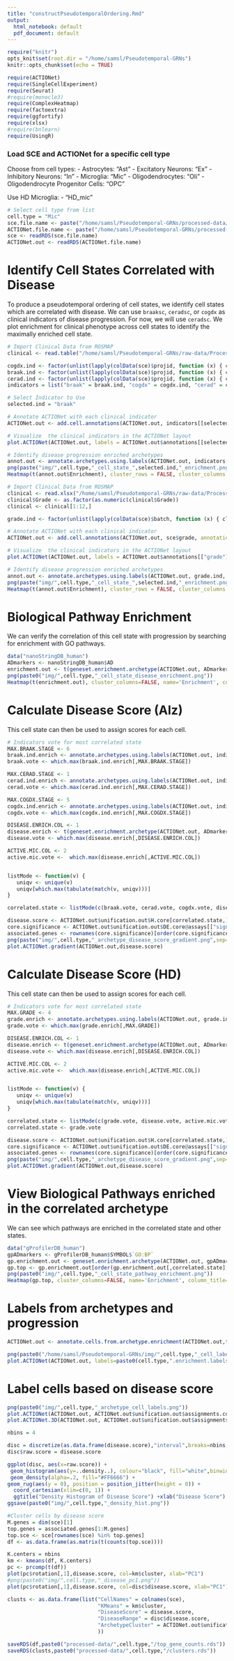 ```yaml
---
title: "constructPseudotemporalOrdering.Rmd"
output:
  html_notebook: default
  pdf_document: default
---
```

```r
require("knitr")
opts_knit$set(root.dir = "/home/samsl/Pseudotemporal-GRNs")
knitr::opts_chunk$set(echo = TRUE)
```

```r
require(ACTIONet)
require(SingleCellExperiment)
require(Seurat)
#require(monocle3)
require(ComplexHeatmap)
require(factoextra)
require(ggfortify)
require(xlsx)
#require(bnlearn)
require(UsingR)
```

### Load SCE and ACTIONet for a specific cell type
Choose from cell types:
  - Astrocytes: "Ast"
  - Excitatory Neurons: "Ex"
  - Inhibitory Neurons: "In"
  - Microglia: "Mic"
  - Oligodendrocytes: "Oli"
  - Oligodendrocyte Progenitor Cells: "OPC"
  
Use HD Microglia:
  - "HD_mic"
```r
# Select cell type from list
cell.type = "Mic"
sce.file.name <- paste("/home/samsl/Pseudotemporal-GRNs/processed-data/",cell.type,"/",cell.type,"_sce.rds",sep="")
ACTIONet.file.name <- paste("/home/samsl/Pseudotemporal-GRNs/processed-data/",cell.type,"/",cell.type,"_ACTIONet.rds",sep="")
sce <- readRDS(sce.file.name)
ACTIONet.out <- readRDS(ACTIONet.file.name)
```

# Identify Cell States Correlated with Disease
To produce a pseudotemporal ordering of cell states, we identify cell states which are correlated with disease. We can use `braaksc`, `ceradsc`, or `cogdx` as clinical indicators of disease progression. For now, we will use `ceradsc`. We plot enrichment for clinical phenotype across cell states to identify the maximally enriched cell state.
```r
# Import Clinical Data from ROSMAP
clinical <- read.table("/home/samsl/Pseudotemporal-GRNs/raw-data/Processed_10x_AD_data/ROSMAP_Clinical_2019-05_v3.csv", header = TRUE, sep=",")

cogdx.ind <- factor(unlist(lapply(colData(sce)$projid, function (x) { clinical[which(clinical$projid == x),"cogdx"] })))
braak.ind <- factor(unlist(lapply(colData(sce)$projid, function (x) { clinical[which(clinical$projid == x),"braaksc"] })))
cerad.ind <- factor(unlist(lapply(colData(sce)$projid, function (x) { clinical[which(clinical$projid == x),"ceradsc"] })))
indicators = list("braak" = braak.ind, "cogdx" = cogdx.ind, "cerad" = cerad.ind)

# Select Indicator to Use
selected.ind = "braak"

# Annotate ACTIONet with each clinical indicator
ACTIONet.out <- add.cell.annotations(ACTIONet.out, indicators[[selected.ind]], annotation.name=selected.ind)

# Visualize  the clinical indicators in the ACTIONet layout
plot.ACTIONet(ACTIONet.out, labels = ACTIONet.out$annotations[[selected.ind]]$Labels)

# Identify disease progression enriched archetypes
annot.out <- annotate.archetypes.using.labels(ACTIONet.out, indicators[[selected.ind]], core = TRUE)
png(paste("img/",cell.type,"_cell_state_",selected.ind,"_enrichment.png",sep=""))
Heatmap(t(annot.out$Enrichment), cluster_rows = FALSE, cluster_columns = FALSE, name='Enrichment', column_title='Cell State', column_title_side='bottom')
```

```r
# Import Clinical Data from ROSMAP
clinical <- read.xlsx("/home/samsl/Pseudotemporal-GRNs/raw-data/Processed_HD_data/Human_HD_metedata.xlsx", 1, header=TRUE)
clinical$Grade <- as.factor(as.numeric(clinical$Grade))
clinical <- clinical[1:12,]

grade.ind <- factor(unlist(lapply(colData(sce)$batch, function (x) { clinical[which(clinical$Batch.Order == x),"Grade"] })))

# Annotate ACTIONet with each clinical indicator
ACTIONet.out <- add.cell.annotations(ACTIONet.out, sce$grade, annotation.name="grade")

# Visualize  the clinical indicators in the ACTIONet layout
plot.ACTIONet(ACTIONet.out, labels = ACTIONet.out$annotations[["grade"]]$Labels)

# Identify disease progression enriched archetypes
annot.out <- annotate.archetypes.using.labels(ACTIONet.out, grade.ind, core = TRUE)
png(paste("img/",cell.type,"_cell_state_",selected.ind,"_enrichment.png",sep=""))
Heatmap(t(annot.out$Enrichment), cluster_rows = FALSE, cluster_columns = FALSE, name='Enrichment', column_title='Cell State', column_title_side='bottom')
```

# Biological Pathway Enrichment
We can verify the correlation of this cell state with progression by searching for enrichment with GO pathways.
```r
data("nanoStringDB_human")
ADmarkers <- nanoStringDB_human$AD
enrichment.out <- t(geneset.enrichment.archetype(ACTIONet.out, ADmarkers))
png(paste0("img/",cell.type,"_cell_state_disease_enrichment.png"))
Heatmap(t(enrichment.out), cluster_columns=FALSE, name='Enrichment', column_title = 'Cell State', column_title_side = 'bottom')
```

# Calculate Disease Score (Alz)
This cell state can then be used to assign scores for each cell.
```r
# Indicators vote for most correlated state
MAX.BRAAK.STAGE <- 6
braak.ind.enrich <- annotate.archetypes.using.labels(ACTIONet.out, indicators[["braak"]], core = TRUE)$Enrichment
braak.vote <- which.max(braak.ind.enrich[,MAX.BRAAK.STAGE])

MAX.CERAD.STAGE <- 1
cerad.ind.enrich <- annotate.archetypes.using.labels(ACTIONet.out, indicators[["cerad"]], core = TRUE)$Enrichment
cerad.vote <- which.max(cerad.ind.enrich[,MAX.CERAD.STAGE])

MAX.COGDX.STAGE <- 5
cogdx.ind.enrich <- annotate.archetypes.using.labels(ACTIONet.out, indicators[["cogdx"]], core = TRUE)$Enrichment
cogdx.vote <- which.max(cogdx.ind.enrich[,MAX.COGDX.STAGE])

DISEASE.ENRICH.COL <- 1
disease.enrich <- t(geneset.enrichment.archetype(ACTIONet.out, ADmarkers))
disease.vote <- which.max(disease.enrich[,DISEASE.ENRICH.COL])

ACTIVE.MIC.COL <- 2
active.mic.vote <-  which.max(disease.enrich[,ACTIVE.MIC.COL])


listMode <- function(v) {
   uniqv <- unique(v)
   uniqv[which.max(tabulate(match(v, uniqv)))]
}

correlated.state <- listMode(c(braak.vote, cerad.vote, cogdx.vote, disease.vote, active.mic.vote))

disease.score <- ACTIONet.out$unification.out$H.core[correlated.state,]
core.significance <- ACTIONet.out$unification.out$DE.core@assays[["significance"]]
associated.genes <- rownames(core.significance)[order(core.significance[,correlated.state], decreasing=TRUE)]
png(paste("img/",cell.type,"_archetype_disease_score_gradient.png",sep=""))
plot.ACTIONet.gradient(ACTIONet.out,disease.score)
```

# Calculate Disease Score (HD)
This cell state can then be used to assign scores for each cell.
```r
# Indicators vote for most correlated state
MAX.GRADE <- 4
grade.enrich <- annotate.archetypes.using.labels(ACTIONet.out, grade.ind, core = TRUE)$Enrichment
grade.vote <- which.max(grade.enrich[,MAX.GRADE])

DISEASE.ENRICH.COL <- 1
disease.enrich <- t(geneset.enrichment.archetype(ACTIONet.out, ADmarkers))
disease.vote <- which.max(disease.enrich[,DISEASE.ENRICH.COL])

ACTIVE.MIC.COL <- 2
active.mic.vote <-  which.max(disease.enrich[,ACTIVE.MIC.COL])


listMode <- function(v) {
   uniqv <- unique(v)
   uniqv[which.max(tabulate(match(v, uniqv)))]
}

correlated.state <- listMode(c(grade.vote, disease.vote, active.mic.vote))
correlated.state <- grade.vote

disease.score <- ACTIONet.out$unification.out$H.core[correlated.state,]
core.significance <- ACTIONet.out$unification.out$DE.core@assays[["significance"]]
associated.genes <- rownames(core.significance)[order(core.significance[,correlated.state], decreasing=TRUE)]
png(paste("img/",cell.type,"_archetype_disease_score_gradient.png",sep=""))
plot.ACTIONet.gradient(ACTIONet.out,disease.score)
```

# View Biological Pathways enriched in the correlated archetype
We can see which pathways are enriched in the correlated state and other states.
```r
data("gProfilerDB_human")
gpADmarkers <- gProfilerDB_human$SYMBOL$`GO:BP`
gp.enrichment.out <- geneset.enrichment.archetype(ACTIONet.out, gpADmarkers)
gp.top <- gp.enrichment.out[order(gp.enrichment.out[,correlated.state], decreasing = TRUE),][1:20,]
png(paste0("img/",cell.type,"_cell_state_pathway_enrichment.png"))
Heatmap(gp.top, cluster_columns=FALSE, name='Enrichment', column_title='Cell State', column_title_side='bottom')
```

# Labels from archetypes and progression
```r
ACTIONet.out <- annotate.cells.from.archetype.enrichment(ACTIONet.out,t(annot.out$Enrichment),core = TRUE,annotation.name = paste0(cell.type,".enrichment.labels"))

png(paste0("/home/samsl/Pseudotemporal-GRNs/img/",cell.type,"_cell_labels_",selected.ind,"_enrichment_labels.png"))
plot.ACTIONet(ACTIONet.out, labels=paste0(cell.type,".enrichment.labels"))
```

# Label cells based on disease score
```r
png(paste0("img/",cell.type,"_archetype_cell_labels.png"))
plot.ACTIONet(ACTIONet.out, ACTIONet.out$unification.out$assignments.core)
plot.ACTIONet.3D(ACTIONet.out, ACTIONet.out$unification.out$assignments.core)
```

```r
nbins = 4

disc = discretize(as.data.frame(disease.score),"interval",breaks=nbins,ordered=TRUE)
disc$raw.score = disease.score

ggplot(disc, aes(x=raw.score)) + 
 geom_histogram(aes(y=..density..), colour="black", fill="white",binwidth = 1/nbins, boundary = 0, closed = "left")+
 geom_density(alpha=.2, fill="#FF6666") +
geom_rug(aes(y = 0), position = position_jitter(height = 0)) +
  coord_cartesian(xlim=c(0, 1)) +
  ggtitle("Density Histogram of Disease Score") +xlab("Disease Score")
ggsave(paste0("img/",cell.type,"_density_hist.png"))
```

```r
#Cluster cells by disease score
M.genes = dim(sce)[1]
top.genes = associated.genes[1:M.genes]
top.sce <- sce[rownames(sce) %in% top.genes]
df <- as.data.frame(as.matrix(t(counts(top.sce))))

K.centers = nbins
km <- kmeans(df, K.centers)
pc <- prcomp(t(df))
plot(pc$rotation[,1],disease.score, col=km$cluster, xlab="PC1")
#png(paste0("img/",cell.type,"_disease_pc1.png"))
plot(pc$rotation[,1],disease.score, col=disc$disease.score, xlab="PC1")

clusts <- as.data.frame(list("CellNames" = colnames(sce),
                             "KMeans" = km$cluster,
                             "DiseaseScore" = disease.score,
                             "DiseaseRange" = disc$disease.score,
                             "ArchetypeCluster" = ACTIONet.out$unification.out$assignments.core
                             ))

saveRDS(df,paste0("processed-data/",cell.type,"/top_gene_counts.rds"))
saveRDS(clusts,paste0("processed-data/",cell.type,"/clusters.rds"))
```